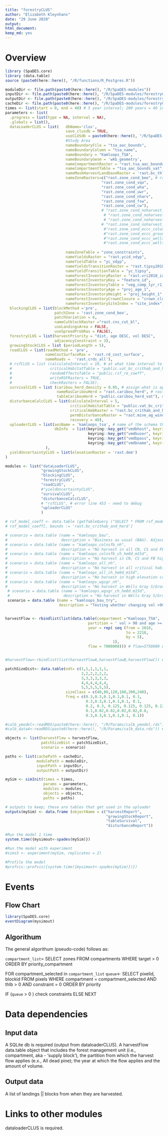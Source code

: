 ```yaml
---
title: "forestryCLUS"
author: "Elizabeth Kleynhans"
date: "29 June 2020"
output:
html_document: 
keep_md: yes
---
```


<!--
Copyright 2020 Province of British Columbia
 
Licensed under the Apache License, Version 2.0 (the "License");
you may not use this file except in compliance with the License.
You may obtain a copy of the License at
 
http://www.apache.org/licenses/LICENSE-2.0
 
Unless required by applicable law or agreed to in writing, software distributed under the License is distributed on an "AS IS" BASIS,
WITHOUT WARRANTIES OR CONDITIONS OF ANY KIND, either express or implied.
See the License for the specific language governing permissions and limitations under the License.-->

# Overview

```r
library (SpaDES.core)
library (data.table)
source (paste0(here::here(), "/R/functions/R_Postgres.R"))

moduleDir <- file.path(paste0(here::here(), "/R/SpaDES-modules"))
inputDir <- file.path(paste0(here::here(), "/R/SpaDES-modules/forestryCLUS/inputs")) %>% reproducible::checkPath(create = TRUE)
outputDir <- file.path(paste0(here::here(), "/R/SpaDES-modules/forestryCLUS/outputs"))
cacheDir <- file.path(paste0(here::here(), "/R/SpaDES-modules/forestryCLUS"))
times <- list(start = 0, end = 40) # 5 year interval; 200 years = 40 intervals
parameters <- list(
  .progress = list(type = NA, interval = NA),
  .globals = list(),
  dataLoaderCLUS = list(   dbName='clus',
                           save_clusdb = TRUE,
                           useCLUSdb = paste0(here::here(), "/R/SpaDES-modules/dataLoaderCLUS/Kamloops_TSA_clusdb.sqlite"),
                           #Study Area
                           nameBoundaryFile = "tsa_aac_bounds",
                           nameBoundaryColumn = "tsa_name",
                           nameBoundary = "Kamloops_TSA",
                           nameBoundaryGeom = 'wkb_geometry',
                           nameCompartmentRaster = "rast.tsa_aac_boundary",
                           nameCompartmentTable = "tsa_aac_bounds_vat",
                           nameMaskHarvestLandbaseRaster = 'rast.bc_thlb2018',
                           nameZoneRasters=c("rast.zone_cond_beo", # rasters of the zone constraints to include. Add all zone rasters that might be needed here. First 7 always stay.
                                           "rast.zone_cond_vqo", 
                                           "rast.zone_cond_wha", 
                                           "rast.zone_cond_uwr", 
                                           "rast.zone_cond_nharv", 
                                           "rast.zone_cond_fsw", 
                                           "rast.zone_cond_cw"),
                                           # "rast.zone_cond_noharvest_columbia_north_crithab_or_herd",
                                            # "rast.zone_cond_noharvest_groundhog_crithab_or_herd",
                                            # "rast.zone_cond_noharvest_wells_gray_south_crithab_or_herd",
                                           # "rast.zone_cond_noharvest_wells_gray_north_crithab_or_herd",
                                            #"rast.zone_cond_eccc_columbia_north_crithab_or_herd",
                                            #"rast.zone_cond_eccc_groundhog_crithab_or_herd",
                                            #"rast.zone_cond_eccc_wells_gray_south_crithab_or_herd"),
                                            #"rast.zone_cond_eccc_wells_gray_north_crithab_or_herd"),
                                           
                           nameZoneTable = "zone_constraints",
                           nameYieldsRaster = "rast.ycid_vdyp",
                           nameYieldTable = "yc_vdyp",
                           nameYieldsTransitionRaster = "rast.tipsy2018_id",
                           nameYieldTransitionTable = "yc_tipsy",
                           nameForestInventoryRaster = "rast.vri2018_id",
                           nameForestInventoryKey = "feature_id",
                           nameForestInventoryTable = "veg_comp_lyr_r1_poly2018",
                           nameForestInventoryAge = "proj_age_1",
                           nameForestInventoryHeight = "proj_height_1",
                           nameForestInventoryCrownClosure = "crown_closure",
                           nameForestInventorySiteIndex = "site_index"),
  blockingCLUS = list(blockMethod ='pre', 
                      patchZone = 'rast.zone_cond_beo',
                      patchVariation = 6,
                      nameCutblockRaster ="rast.cns_cut_bl",
                      useLandingsArea = FALSE, 
                      useSpreadProbRas = FALSE),
  forestryCLUS = list(harvestPriority = "dist, age DESC, vol DESC",
                      adjacencyConstraint = 3),
  growingStockCLUS = list (periodLength = 5),
  roadCLUS = list(roadMethod = 'pre', 
                  nameCostSurfaceRas = 'rast.rd_cost_surface', 
                  nameRoads =  'rast.crds_all'),
  # rsfCLUS = list (calculateInterval = 10, # at what time interval to calculate RSF
  #                 criticalHabitatTable = "public.vat_bc_crithab_and_herd",
  #                 randomEffectsTable = "public.rsf_re_coeff",
  #                 writeRSFRasters = TRUE,
  #                 checkRasters = FALSE),
  survivalCLUS = list (caribou_herd_density = 0.05, # assign what is appropriate for the herd
                       nameRasCaribouHerd = "rast.caribou_herd", # raster of herd boundaries
                       tableCaribouHerd = "public.caribou_herd_vat"), # look-up table of herd names
  disturbanceCalcCLUS = list(calculateInterval = 5, 
                             criticalHabitatTable = "public.vat_bc_crithab_and_herd",
                             criticalHabRaster = "rast.bc_crithab_and_herd",
                             permDisturbanceRaster = "rast.mine_ag_wind_rail",
                             recovery = 40),
  uploaderCLUS = list(aoiName = 'kamloops_tsa', # name of the schema that gets uploaded to postgres
                      dbInfo  = list(keyring::key_get("vmdbhost", keyring="postgreSQL"), 
                                     keyring::key_get("vmdbuser", keyring="postgreSQL"), 
                                     keyring::key_get("vmdbpass", keyring="postgreSQL"),  
                                     keyring::key_get("vmdbname", keyring="postgreSQL"))
                  ),
  yieldUncertaintyCLUS = list(elevationRaster = 'rast.dem')
)

modules <- list("dataLoaderCLUS", 
                "growingStockCLUS", 
                "blockingCLUS", 
                "forestryCLUS", 
                "roadCLUS",  
                #"yieldUncertaintyCLUS", 
                "survivalCLUS", 
                "disturbanceCalcCLUS", 
                # "rsfCLUS", # error line 453 - need to debug
                "uploaderCLUS"
                )

# rsf_model_coeff <- data.table (getTableQuery ("SELECT * FROM rsf_model_coeff WHERE population = 'DU7' and  species = 'caribou' and season IN ('A')"))
# rsf_model_coeff[, bounds := 'rast.bc_crithab_and_herd']

# scenario = data.table (name = "kamloops_bau",
#                        description = "Business as usual (BAU). Adjacency was set to 3m.")
# scenario = data.table (name = "kamloops_colnsfb_nh",
#                        description = "No harvest in all CN, CS and FB critical habitat. Adjacency was set to 3m.")
# scenario = data.table (name = "kamloops_colnsfb_ch_he0d_m15d",
#                        description = "No harvest in CN, CS and FB high elevation critical habitat, maximum 35% buffered disturbance (15% harvest) in CN, CS and FB matrix critical habitat. Adjacency was set to 3m.")
# scenario = data.table (name = "kamloops_all_nh",
#                        description = "No harvest in all critical habitat of all herds that overlap with the harvest unit (e.g., TSA or TFL). Adjacency was set to 3m.")
# scenario = data.table (name = "kamloops_all_ch_he0d_m15d",
#                        description = "No harvest in high elevation critical habitat, maximum 35% buffered disturbance (15% harvest) in matrix critical habitat of all herds that overlap with the harvest unit. Adjacency was set to 3m.")
# scenario = data.table (name = "kamloops_wgsgr_nh",
#                        description = "No harvest in Wells Gray S/Groundhog critical habitat that overlap with the harvest unit (e.g., TSA or TFL). Adjacency was set to 3m.")
 # scenario = data.table (name = "kamloops_wgsgr_ch_he0d_m15d",
 #                        description = "No harvest in Wells Gray S/Groundhog high elevation critical habitat, maximum 35% buffered disturbance (15% harvest) in Chilcotin matrix critical habitat. Adjacency was set to 3m.")
 scenario = data.table (name = "kamloops_bau_try",
                        description = "Testing whether changing vol >90 and age>=60 alters the flow.")


harvestFlow <- rbindlist(list(data.table(compartment ="Kamloops_TSA",
                                     partition = ' vol > 90 and age >= 60 ', 
                                     year = rep( seq (from = 2018, 
                                                      to = 2218, 
                                                      by = 5),
                                                1), 
                                     flow = 7000000))) # flow=5750000 worked for adding in the age >=60 # Note in the TSA Discussion Paper (https://www2.gov.bc.ca/assets/gov/farming-natural-resources-and-industry/forestry/stewardship/forest-analysis-inventory/tsr-annual-allowable-cut/kamloops_tsa_discussion_paper.pdf) it looks like a sustainable flow is around 2 000 000 m3/yr. 


#harvestFlow<-rbindlist(list(harvestFlowA,harvestFlowB,harvestFlowC)) # if > 1 harvest flow

patchSizeDist<- data.table(ndt= c(1,1,1,1,1,1,
                                  2,2,2,2,2,2,
                                  3,3,3,3,3,3,
                                  4,4,4,4,4,4,
                                  5,5,5,5,5,5), 
                           sizeClass = c(40,80,120,160,200,240), 
                           freq = c(0.3,0.3,0.1,0.1,0.1, 0.1,
                                    0.3,0.3,0.1,0.1,0.1, 0.1,
                                    0.2, 0.3, 0.125, 0.125, 0.125, 0.125,
                                    0.1,0.02,0.02,0.02,0.02,0.8,
                                    0.3,0.3,0.1,0.1,0.1, 0.1))

#calb_ymodel<-readRDS(paste0(here::here(), "/R/Params/calb_ymodel.rds")) #See linkHBS_VRI_Calibration.Rmd
#calb_data4<-readRDS(paste0(here::here(), "/R/Params/calb_data.rds")) #See linkHBS_VRI_Calibration.Rmd

objects <- list(harvestFlow = harvestFlow, 
                patchSizeDist = patchSizeDist, 
                scenario = scenario)

paths <- list(cachePath = cacheDir,
              modulePath = moduleDir,
              inputPath = inputDir,
              outputPath = outputDir)

mySim <- simInit(times = times, 
                 params = parameters, 
                 modules = modules,
                 objects = objects, 
                 paths = paths)

# outputs to keep; these are tables that get used in the uploader
outputs(mySim) <- data.frame (objectName = c("harvestReport",
                                             "growingStockReport",
                                             "tableSurvival",
                                             "disturbanceReport"))

#Run the model 1 time
system.time({mysimout<-spades(mySim)})

#Run the model with experiment
#sims3 <- experiment(mySim, replicates = 2)

#Profile the model
#profvis::profvis({system.time({mysimout<-spades(mySim)})})


```


# Events

## Flow Chart

```r
library(SpaDES.core)
eventDiagram(mysimout)
```

## Algorithum

The general algorithum (pseudo-code) follows as:

`compartment_list`= SELECT zones FROM compartments WHERE target > 0 ORDER BY priority_compartment

FOR compartment_selected in `compartment_list`
`queue`<- SELECT pixelid, blockid FROM pixels WHERE 
            compartment = compartment_selected AND thlb > 0 AND constraint = 0                 ORDER BY priority
               
IF (`queue` > 0 )
  check constraints
ELSE 
  NEXT
        

# Data dependencies

## Input data

A SQLite db is required (output from dataloaderCLUS). A harvestFlow data.table object that includes the forest management unit (i.e., compartment, aka - 'supply block'), the partition from which the harvest flow applies (e.x., All dead pine); the year at which the flow applies and the amount of volume.

## Output data

A list of landings || blocks from when they are harvested.

# Links to other modules

dataloaderCLUS is required.

